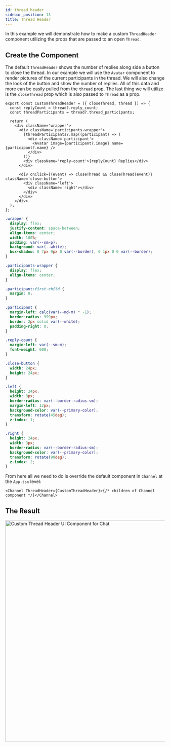 ```yaml
---
id: thread_header
sidebar_position: 13
title: Thread Header
---
```



In this example we will demonstrate how to make a custom `ThreadHeader` component utilizing the props that are passed to an open `Thread`.

## Create the Component

The default `ThreadHeader` shows the number of replies along side a button to close the thread. In our example we will use the `Avatar` component to render pictures of the current participants in the thread. We will also change the look of the button and show the number of replies. All of this data and more can be easily pulled from the `thread` prop. The last thing we will utilize is the `closeThread` prop which is also passed to `Thread` as a prop.

```tsx
export const CustomThreadHeader = ({ closeThread, thread }) => {
  const replyCount = thread?.reply_count;
  const threadParticipants = thread?.thread_participants;

  return (
    <div className='wrapper'>
      <div className='participants-wrapper'>
        {threadParticipants?.map((participant) => (
          <div className='participant'>
            <Avatar image={participant?.image} name={participant?.name} />
          </div>
        ))}
        <div className='reply-count'>{replyCount} Replies</div>
      </div>

      <div onClick={(event) => closeThread && closeThread(event)} className='close-button'>
        <div className='left'>
          <div className='right'></div>
        </div>
      </div>
    </div>
  );
};
```

```css
.wrapper {
  display: flex;
  justify-content: space-between;
  align-items: center;
  width: 100%;
  padding: var(--sm-p);
  background: var(--white);
  box-shadow: 0 7px 9px 0 var(--border), 0 1px 0 0 var(--border);
}

.participants-wrapper {
  display: flex;
  align-items: center;
}

.participant:first-child {
  margin: 0;
}

.participant {
  margin-left: calc(var(--md-m) * -1);
  border-radius: 999px;
  border: 2px solid var(--white);
  padding-right: 0;
}

.reply-count {
  margin-left: var(--sm-m);
  font-weight: 600;
}

.close-button {
  width: 24px;
  height: 24px;
}

.left {
  height: 24px;
  width: 3px;
  border-radius: var(--border-radius-sm);
  margin-left: 12px;
  background-color: var(--primary-color);
  transform: rotate(45deg);
  z-index: 1;
}

.right {
  height: 24px;
  width: 3px;
  border-radius: var(--border-radius-sm);
  background-color: var(--primary-color);
  transform: rotate(90deg);
  z-index: 2;
}
```

From here all we need to do is override the default component in `Channel` at the `App.tsx` level:

```tsx
<Channel ThreadHeader={CustomThreadHeader}>{/* children of Channel component */}</Channel>
```

## The Result

<img src={CustomThreadHeader} alt='Custom Thread Header UI Component for Chat' width='700' />
